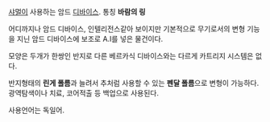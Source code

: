 [[샤멀]]이 사용하는 암드 [[디바이스]]. 통칭 '''바람의 링'''

어디까지나 암드 디바이스, 인텔리전스같아 보이지만 기본적으로 무기로서의 변형 기능을 지닌 암드 디바이스에 보조로 A.I를 넣은 물건이다.

모양은 두개가 한쌍인 반지로 다른 베르카식 디바이스와는 다르게 카트리지 시스템은 없다.

반지형태의 '''린게 폴름'''과 늘려서 추처럼 사용할 수 있는 '''펜달 폴름'''으로 변형이 가능하다. 광역탐색이나 치료, 코어적출 등 백업으로 사용된다.

사용언어는 독일어.
